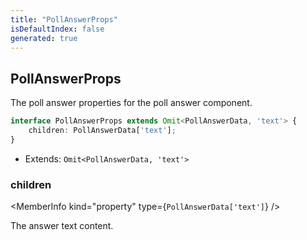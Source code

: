 ```yaml
---
title: "PollAnswerProps"
isDefaultIndex: false
generated: true
---
```



<!-- This file was generated from the CommandKit source. Do not modify. Instead, re-run the "docgen" script -->


## PollAnswerProps

<GenerationInfo sourceFile="packages/commandkit/src/components/display/poll.ts" sourceLine="110" packageName="commandkit" />

The poll answer properties for the poll answer component.

```ts title="Signature"
interface PollAnswerProps extends Omit<PollAnswerData, 'text'> {
    children: PollAnswerData['text'];
}
```
* Extends: <code>Omit&#60;PollAnswerData, 'text'&#62;</code>



<div className="members-wrapper">

### children

<MemberInfo kind="property" type={`PollAnswerData['text']`}   />

The answer text content.


</div>
